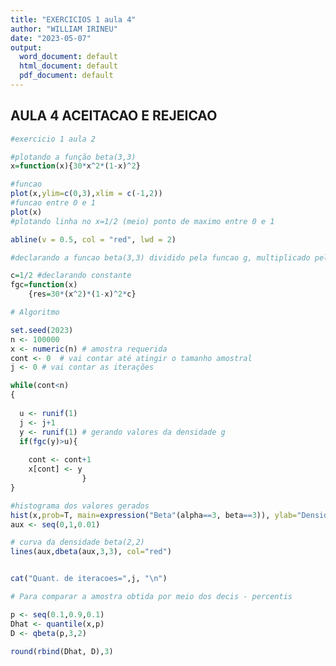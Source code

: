 ---
title: "EXERCICIOS 1 aula 4"
author: "WILLIAM IRINEU"
date: "2023-05-07"
output:
  word_document: default
  html_document: default
  pdf_document: default
---
## AULA 4 ACEITACAO E REJEICAO

```{r setup, include=TRUE}

#exercicio 1 aula 2

#plotando a função beta(3,3)
x=function(x){30*x^2*(1-x)^2}

#funcao
plot(x,ylim=c(0,3),xlim = c(-1,2))
#funcao entre 0 e 1
plot(x)
#plotando linha no x=1/2 (meio) ponto de maximo entre 0 e 1

abline(v = 0.5, col = "red", lwd = 2)

#declarando a funcao beta(3,3) dividido pela funcao g, multiplicado pela constante c

c=1/2 #declarando constante
fgc=function(x)
	{res=30*(x^2)*(1-x)^2*c}

# Algoritmo  

set.seed(2023)
n <- 100000
x <- numeric(n) # amostra requerida 
cont <- 0  # vai contar até atingir o tamanho amostral
j <- 0 # vai contar as iterações 

while(cont<n)
{
  
  u <- runif(1)
  j <- j+1
  y <- runif(1) # gerando valores da densidade g
  if(fgc(y)>u){
    
    cont <- cont+1 
    x[cont] <- y
                }
}

#histograma dos valores gerados
hist(x,prob=T, main=expression("Beta"(alpha==3, beta==3)), ylab="Densidade",ylim=c(0,2))   
aux <- seq(0,1,0.01)

# curva da densidade beta(2,2)
lines(aux,dbeta(aux,3,3), col="red") 


cat("Quant. de iteracoes=",j, "\n")

# Para comparar a amostra obtida por meio dos decis - percentis

p <- seq(0.1,0.9,0.1)
Dhat <- quantile(x,p)
D <- qbeta(p,3,2)

round(rbind(Dhat, D),3)

```

